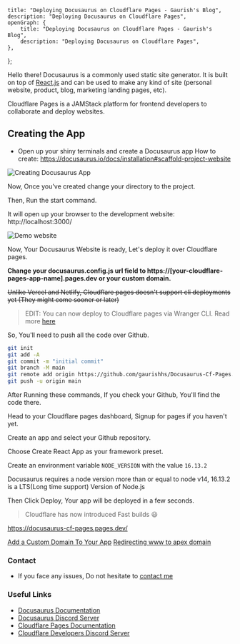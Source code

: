     title: "Deploying Docusaurus on Cloudflare Pages - Gaurish's Blog",
    description: "Deploying Docusaurus on Cloudflare Pages",
    openGraph: {
        title: "Deploying Docusaurus on Cloudflare Pages - Gaurish's Blog",
        description: "Deploying Docusaurus on Cloudflare Pages",
    },
};

Hello there!
Docusaurus is a commonly used static site generator. It is built on top of [React.js](https://reactjs.org) and can be used to make any kind of site (personal website, product, blog, marketing landing pages, etc).

Cloudflare Pages is a JAMStack platform for frontend developers to collaborate and deploy websites.

## Creating the App

-   Open up your shiny terminals and create a Docusaurus app
    How to create: https://docusaurus.io/docs/installation#scaffold-project-website

![Creating Docusaurus App](/assets/blog/j16hk8byiphw31c7y23y.png)

Now, Once you've created change your directory to the project.

Then, Run the start command.

It will open up your browser to the development website: http://localhost:3000/

![Demo website](/assets/blog/orhbf4oc7rnxoejps3ws.png)

Now, Your Docusaurus Website is ready, Let's deploy it over Cloudflare pages.

**Change your docusaurus.config.js url field to https://[your-cloudflare-pages-app-name].pages.dev or your custom domain.**

~~Unlike Vercel and Netlify, Cloudflare pages doesn't support cli deployments yet (They might come sooner or later)~~

> EDIT: You can now deploy to Cloudflare pages via Wranger CLI. Read more [here](https://blog.cloudflare.com/cloudflare-pages-direct-uploads/)

So, You'll need to push all the code over Github.

```bash
git init
git add -A
git commit -m "initial commit"
git branch -M main
git remote add origin https://github.com/gaurishhs/Docusaurus-Cf-Pages.git
git push -u origin main
```

After Running these commands, If you check your Github, You'll find the code there.

Head to your Cloudflare pages dashboard, Signup for pages if you haven't yet.

Create an app and select your Github repository.

Choose Create React App as your framework preset.

Create an environment variable `NODE_VERSION` with the value `16.13.2`

Docusaurus requires a node version more than or equal to node v14, 16.13.2 is a LTS(Long time support) Version of Node.js

Then Click Deploy, Your app will be deployed in a few seconds.

> Cloudflare has now introduced Fast builds 😃

https://docusaurus-cf-pages.pages.dev/

[Add a Custom Domain To Your App](https://developers.cloudflare.com/pages/get-started#adding-a-custom-domain)
[Redirecting www to apex domain](https://developers.cloudflare.com/pages/how-to/www-redirect)

### Contact

-   If you face any issues, Do not hesitate to [contact me](https://gaurishsethia.me)

### Useful Links

-   [Docusaurus Documentation](https://docusaurus.io/docs)
-   [Docusaurus Discord Server](https://discord.com/invite/docusaurus)
-   [Cloudflare Pages Documentation](https://developers.cloudflare.com/pages/)
-   [Cloudflare Developers Discord Server](https://discord.com/invite/cloudflaredev)
